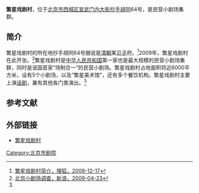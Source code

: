 {{Coord|39.9012784|116.3735315|type:landmark_region:CN-11_source:GoogleMaps|display=title}}
'''繁星戏剧村'''，位于[[北京市|北京市]][[西城区|西城区]][[宣武门内大街|宣武门内大街]][[抄手胡同|抄手胡同]]64号，是民营小剧场集群。

==简介==
繁星戏剧村的所在地抄手胡同64号据说是[[清朝|清朝]]某[[贝子|贝子]]府。<ref name=sohu>[http://yule.sohu.com/20091217/n269028247.shtml 繁星戏剧村简介，搜狐，2009-12-17]</ref>2009年，繁星戏剧村在此开张。<ref>[http://finance.sina.com.cn/roll/20090423/08146139485.shtml 北京小剧场调查，新浪，2009-04-23]</ref>繁星戏剧村是[[中华人民共和国|中华人民共和国]]第一家也是最大规模的民营小剧场集群，同时是该国首家“场制合一”的民营小剧场。繁星戏剧村占地面积将近6000平方米，设有5个小剧场，以及“繁星美术馆”，还有多个餐饮机构。繁星戏剧村主要上演[[话剧|话剧]]，兼有其他各门类演出。<ref name=sohu/>

==参考文献==
{{reflist}}

==外部链接==
*[http://www.fanxingchina.com/ 繁星戏剧村]

[[Category:北京市剧院|Category:北京市剧院]]